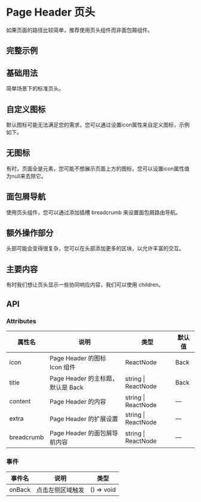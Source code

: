 # Page Header 页头


如果页面的路径比较简单，推荐使用页头组件而非面包屑组件。

## 完整示例

<CodeBlock name="PageHeaderAll">
  <PageHeaderAll />
</CodeBlock>

## 基础用法

简单场景下的标准页头。

<CodeBlock name="PageHeaderBasic">
  <PageHeaderBasic />
</CodeBlock>

## 自定义图标

默认图标可能无法满足您的需求，您可以通过设置icon属性来自定义图标，示例如下。

<CodeBlock name="PageHeaderIcon">
  <PageHeaderIcon />
</CodeBlock>

## 无图标

有时，页面全是元素，您可能不想展示页面上方的图标，您可以设置icon属性值为null来去除它。

<CodeBlock name="PageHeaderNoIcon">
  <PageHeaderNoIcon />
</CodeBlock>

## 面包屑导航

使用页头组件，您可以通过添加插槽 breadcrumb 来设置面包屑路由导航。

<CodeBlock name="PageHeaderBreadcrumb">
  <PageHeaderBreadcrumb />
</CodeBlock>

## 额外操作部分

头部可能会变得很复杂，您可以在头部添加更多的区块，以允许丰富的交互。

<CodeBlock name="PageHeaderExtra">
  <PageHeaderExtra />
</CodeBlock>

## 主要内容

有时我们想让页头显示一些协同响应内容，我们可以使用 children。

<CodeBlock name="PageHeaderContent">
  <PageHeaderContent />
</CodeBlock>

## API

### Attributes

| 属性名     | 说明                              | 类型                    | 默认值 |
| ---------- | --------------------------------- | ----------------------- | ------ |
| icon       | Page Header 的图标 Icon 组件      | ReactNode               | Back   |
| title      | Page Header 的主标题，默认是 Back | string &#124; ReactNode | Back   |
| content    | Page Header 的内容                | string &#124; ReactNode | —      |
| extra      | Page Header 的扩展设置            | string &#124; ReactNode | —      |
| breadcrumb | Page Header 的面包屑导航内容      | string &#124; ReactNode | —      |

### 事件

| 事件名 | 说明             | 类型       |
| ------ | ---------------- | ---------- |
| onBack | 点击左侧区域触发 | () => void |